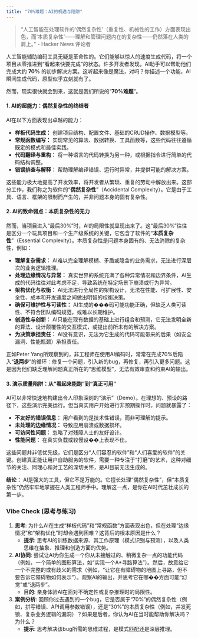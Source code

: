 ```yaml
---
title: "70%难题：AI的机遇与陷阱"
---
```


> "人工智能在处理软件的‘偶然复杂性’（重复性、机械性的工作）方面表现出色，而‘本质复杂性’——理解和管理问题内在的复杂性——仍然落在人类的肩上。" - Hacker News 评论者

人工智能辅助编码工具无疑是革命性的。它们能够以惊人的速度生成代码，将一个项目从零推进到“看起来快要完成”的状态。许多开发者发现，AI助手可以帮助他们完成大约 **70%** 的初步解决方案。这听起来像是魔法，对吗？你描述一个功能，AI瞬间生成代码，原型似乎立刻就有了。

然而，现实很快就会到来，这就是我们所说的“**70%难题**”。

#### **1. AI的超能力：偶然复杂性的终结者**

AI在以下方面表现出卓越的能力：

*   **样板代码生成：** 创建项目结构、配置文件、基础的CRUD操作、数据模型等。
*   **常规函数编写：** 实现常见的算法、数据转换、工具函数等，这些代码往往遵循既定的模式和最佳实践。
*   **代码翻译与重构：** 将一种语言的代码转换为另一种，或根据指令进行简单的代码结构调整。
*   **错误排查与解释：** 帮助理解编译错误、运行时异常，并提供可能的解决方案。

这些能力极大地提高了开发效率，将开发者从繁琐、重复的劳动中解放出来。这部分工作，我们称之为软件的“**偶然复杂性**”（Accidental Complexity）。它是由于工具、语言、框架的限制而产生的，并非问题本身的固有复杂性。

#### **2. AI的致命弱点：本质复杂性的无力**

然而，当项目进入“最后30%”时，AI的局限性就显现出来了。这“最后30%”往往是区分一个玩具项目和一个生产级系统的关键，它包含了软件的“**本质复杂性**”（Essential Complexity）。本质复杂性是问题本身固有的、无法消除的复杂性，例如：

*   **理解复杂需求：** AI难以完全理解模糊、矛盾或隐含的业务需求，无法进行深层次的业务逻辑推理。
*   **处理边缘情况与异常：** 真实世界的系统充满了各种异常情况和边界条件，AI生成的代码往往对此考虑不足，导致系统在特定场景下崩溃或行为异常。
*   **架构优化与权衡：** AI无法进行全局性的架构设计，无法在性能、可扩展性、安全性、成本和开发速度之间做出明智的权衡决策。
*   **确保可维护性与可读性：** AI生成的���码可能功能正确，但缺乏人类可读性、不符合团队编码规范，或难以长期维护。
*   **创造性与创新：** AI只能在现有数据的基础上进行组合和预测，它无法发明全新的算法、设计颠覆性的交互模式，或提出前所未有的解决方案。
*   **为决策承担责任：** AI没有意识，无法为它生成的代码可能带来的后果（如安全漏洞、性能瓶颈）承担责任。

正如Peter Yang所观察到的，非工程师在使用AI编码时，常常在完成70%后陷入“**退两步**”的循环：修复一个问题，引入新的bug，再修复，再引入更多问题。这是因为他们缺乏理解问题真正所在的“思维模型”，无法有效审查和约束AI的输出。

#### **3. 演示质量陷阱：从“看起来能跑”到“真正可用”**

AI可以非常快速地构建出令人印象深刻的“演示”（Demo）。在理想的、预设的路径下，这些演示完美运行。但当真实用户开始进行非预期操作时，问题就暴露了：

*   **不友好的错误信息：** 用户看到的是技术性错误，而非可理解的提示。
*   **未处理的边缘情况：** 导致应用崩溃或数据损坏。
*   **可访问性问题：** 忽略了对残障人士的友好设计。
*   **性能问题：** 在真实负载或较慢设��上表现不佳。

这些问题并非低优先级，它们是区分“人们容忍的软件”和“人们喜爱的软件”的关键。创建真正能让用户自助服务的软件，需要一种专注于“打磨”的艺术，这种对细节的关注、同理心和对工艺的深切关怀，是AI目前无法生成的。

**结论：** AI是强大的工具，但它不是万能的。它擅长处理“偶然复杂性”，但“本质复杂性”仍然牢牢地掌握在人类工程师手中。理解这一点，是你在AI时代茁壮成长的第一步。


### **Vibe Check (思考与练习)**

1.  **思考**: 为什么AI在生成“样板代码”和“常规函数”方面表现出色，但在处理“边缘情况”和“架构优化”时却会遇到困难？这背后的根本原因是什么？
    *   **提示**: 思考AI的训练数据来源、其工作原理（模式识别与预测），以及人类思维在抽象、推理和创造方面的优势。
2.  **AI协同**: 尝试让AI为你生成一个你从未接触过的、稍微复杂一点的功能代码（例如，一个简单的图形算法，如“实现一个A*寻路算法”）。然后，故意给它一个不完整的或有歧义的需求（例如，“让它在有障碍物的地图上寻路，但不要告诉它障碍物如何表示”）。观察AI的输出，并思考它在哪��方面可能“幻觉”或“退两步”。
    *   **目的**: 亲身体验AI在面对不确定性或复杂推理时的局限性。
3.  **案例分析**: 回顾你过去遇到的一个bug，它是否属于“70%”的偶然复杂性（例如，拼写错误、API调用参数错误），还是“30%”的本质复杂性（例如，并发死锁、复杂业务逻辑的漏洞）？如果是后者，你认为AI在当时能帮助你解决吗？为什么？
    *   **提示**: 思考解决该bug所需的思维过程，是模式匹配还是深层推理。

